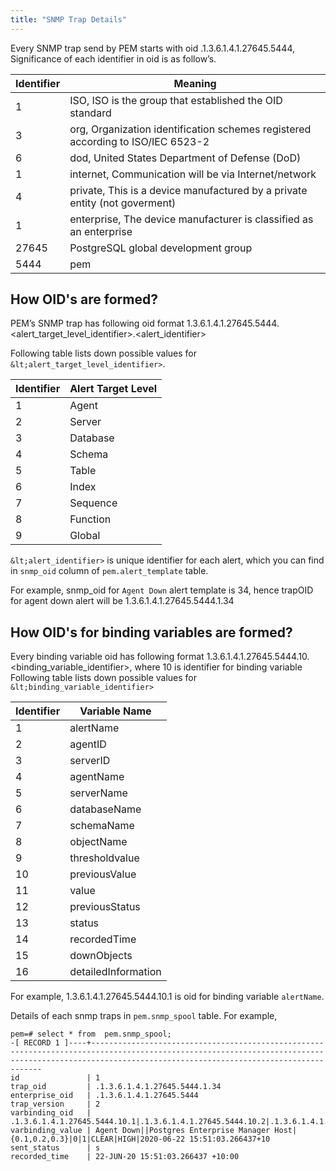 ```yaml
---
title: "SNMP Trap Details"
---
```


<div id="snmp_trap_details" class="registered_link"></div>

Every SNMP trap send by PEM starts with oid .1.3.6.1.4.1.27645.5444, Significance of each identifier in oid is as follow’s.

| Identifier | Meaning                                                                         |
| ---------- | ------------------------------------------------------------------------------- |
| 1          | ISO, ISO is the group that established the OID standard                         |
| 3          | org, Organization identification schemes registered according to ISO/IEC 6523-2 |
| 6          | dod, United States Department of Defense (DoD)                                  |
| 1          | internet, Communication will be via Internet/network                            |
| 4          | private, This is a device manufactured by a private entity (not goverment)      |
| 1          | enterprise, The device manufacturer is classified as an enterprise              |
| 27645      | PostgreSQL global development group                                             |
| 5444       | pem                                                                             |

## How OID's are formed?

PEM’s SNMP trap has following oid format 1.3.6.1.4.1.27645.5444.&lt;alert_target_level_identifier>.&lt;alert_identifier>

Following table lists down possible values for `&lt;alert_target_level_identifier>`.

| Identifier | Alert Target Level |
| ---------- | ------------------ |
| 1          | Agent              |
| 2          | Server             |
| 3          | Database           |
| 4          | Schema             |
| 5          | Table              |
| 6          | Index              |
| 7          | Sequence           |
| 8          | Function           |
| 9          | Global             |

`&lt;alert_identifier>` is unique identifier for each alert, which you can find in `snmp_oid` column of `pem.alert_template` table.

For example, snmp_oid for `Agent Down` alert template is 34, hence trapOID for agent down alert will be 1.3.6.1.4.1.27645.5444.1.34

## How OID's for binding variables are formed?

Every binding variable oid has following format 1.3.6.1.4.1.27645.5444.10.&lt;binding_variable_identifier>, where 10 is identifier for binding variable Following table lists down possible values for `&lt;binding_variable_identifier>`

| Identifier | Variable Name       |
| ---------- | ------------------- |
| 1          | alertName           |
| 2          | agentID             |
| 3          | serverID            |
| 4          | agentName           |
| 5          | serverName          |
| 6          | databaseName        |
| 7          | schemaName          |
| 8          | objectName          |
| 9          | thresholdvalue      |
| 10         | previousValue       |
| 11         | value               |
| 12         | previousStatus      |
| 13         | status              |
| 14         | recordedTime        |
| 15         | downObjects         |
| 16         | detailedInformation |

For example, 1.3.6.1.4.1.27645.5444.10.1 is oid for binding variable `alertName`.

Details of each snmp traps in `pem.snmp_spool` table. For example,

```
pem=# select * from  pem.snmp_spool;
-[ RECORD 1 ]----+-------------------------------------------------------------------------------------------------------------------------------------------------------------------------------------------------------
id               | 1
trap_oid         | .1.3.6.1.4.1.27645.5444.1.34
enterprise_oid   | .1.3.6.1.4.1.27645.5444
trap_version     | 2
varbinding_oid   | .1.3.6.1.4.1.27645.5444.10.1|.1.3.6.1.4.1.27645.5444.10.2|.1.3.6.1.4.1.27645.5444.10.4|.1.3.6.1.4.1.27645.5444.10.9|.1.3.6.1.4.1.27645.5444.10.10|.1.3.6.1.4.1.27645.5444.10.11|.1.3.6.1.4.1.27645.5444.10.12|.1.3.6.1.4.1.27645.5444.10.13|.1.3.6.1.4.1.27645.5444.10.14
varbinding_value | Agent Down||Postgres Enterprise Manager Host|{0.1,0.2,0.3}|0|1|CLEAR|HIGH|2020-06-22 15:51:03.266437+10
sent_status      | s
recorded_time    | 22-JUN-20 15:51:03.266437 +10:00
```
